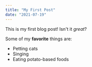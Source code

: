 ```yaml
---
title: "My First Post"
date: "2021-07-19"
---
```


This is my first blog post! Isn't it *great*?

Some of my **favorite** things are:

* Petting cats
* Singing
* Eating potato-based foods
